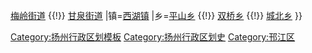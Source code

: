 {{Navbox Chinese County
|省=江苏省
|市=扬州市
|市辖区=维扬区
|街道=[[双桥街道 (扬州市)|双桥街道]] {{!}} [[梅岭街道 (扬州市)|梅岭街道]] {{!}} [[甘泉街道]]
|镇=[[西湖镇 (扬州市)|西湖镇]]
|乡=[[平山乡]] {{!}} [[双桥乡]] {{!}} [[城北乡 (邗江区)|城北乡]]
}}<noinclude>[[Category:扬州行政区划模板]][[Category:扬州行政区划史]][[Category:邗江区]] </noinclude>